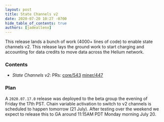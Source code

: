 ```yaml
---
layout: post
title: State Channels v2
date: 2020-07-20 10:27 -0700
hide_table_of_contents: true
authors: [jadeallenx]
---
```


This release lands a bunch of work (4000+ lines of code) to enable state channels v2. This release
lays the ground work to start charging and accounting for data credits to move data across the
Helium network.

<!--truncate-->

### Contents

- _State Channels v2_: PRs: [core/543](https://github.com/helium/blockchain-core/pull/543)
  [miner/447](https://github.com/helium/miner/pull/447)

### Plan

A `2020.07.17.0` release was deployed to the beta group the evening of Friday the 17th PST. Chain
variable activation to switch to v2 channels is scheduled to happen tomorrow (21 July). After
testing over the weekend we expect to release this to GA around 11:15AM PDT Monday morning July 20.
